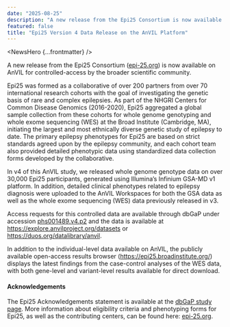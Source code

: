 ```yaml
---
date: "2025-08-25"
description: "A new release from the Epi25 Consortium is now available on AnVIL for controlled-access by the broader scientific community. "
featured: false
title: "Epi25 Version 4 Data Release on the AnVIL Platform"
---
```


<NewsHero {...frontmatter} />

A new release from the Epi25 Consortium ([epi-25.org](https://epi-25.org/)) is now available on AnVIL for controlled-access by the broader scientific community. 

Epi25 was formed as a collaborative of over 200 partners from over 70 international research cohorts with the goal of investigating the genetic basis of rare and complex epilepsies. As part of the NHGRI Centers for Common Disease Genomics (2016-2020), Epi25 aggregated a global sample collection from these cohorts for whole genome genotyping and whole exome sequencing (WES) at the Broad Institute (Cambridge, MA), initiating the largest and most ethnically diverse genetic study of epilepsy to date. The primary epilepsy phenotypes for Epi25 are based on strict standards agreed upon by the epilepsy community, and each cohort team also provided detailed phenotypic data using standardized data collection forms developed by the collaborative.

In v4 of this AnVIL study, we released whole genome genotype data on over 30,000 Epi25 participants, generated using Illumina’s Infinium GSA-MD v1 platform. In addition, detailed clinical phenotypes related to epilepsy diagnosis were uploaded to the AnVIL Workspaces for both the GSA data as well as the whole exome sequencing (WES) data previously released in v3.

Access requests for this controlled data are available through dbGaP under accession [phs001489.v4.p2](https://www.ncbi.nlm.nih.gov/projects/gap/cgi-bin/study.cgi?study_id=phs001489.v4.p2) and the data is available at https://explore.anvilproject.org/datasets or https://duos.org/datalibrary/anvil.

In addition to the individual-level data available on AnVIL, the publicly available open-access results browser (https://epi25.broadinstitute.org/) displays the latest findings from the case-control analyses of the WES data, with both gene-level and variant-level results available for direct download. 

#### Acknowledgements
The Epi25 Acknowledgements statement is available at the [dbGaP study page](https://www.ncbi.nlm.nih.gov/projects/gap/cgi-bin/study.cgi?study_id=phs001489.v4.p2).  More information about eligibility criteria and phenotyping forms for Epi25, as well as the contributing centers, can be found here: [epi-25.org](https://epi-25.org/).